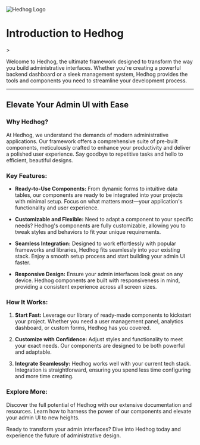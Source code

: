 
<Meta title='Introduction to Hedhog' />

<div
  style={{
    display: 'flex',
    flexDirection: 'row',
    alignItems: 'center',
    marginBottom: 32,
  }}
>
  <img src={Hedhog} alt='Hedhog Logo' style={{ width: 100, marginRight: 20 }} />
  <h1 style={{ margin: 0, fontSize: 40 }}>Introduction to Hedhog</h1>
</div>
>

Welcome to Hedhog, the ultimate framework designed to transform the way you build administrative interfaces. Whether you're creating a powerful backend dashboard or a sleek management system, Hedhog provides the tools and components you need to streamline your development process.

<hr />

## Elevate Your Admin UI with Ease

### **Why Hedhog?**

At Hedhog, we understand the demands of modern administrative applications. Our framework offers a comprehensive suite of pre-built components, meticulously crafted to enhance your productivity and deliver a polished user experience. Say goodbye to repetitive tasks and hello to efficient, beautiful designs.

### **Key Features:**

- **Ready-to-Use Components:** From dynamic forms to intuitive data tables, our components are ready to be integrated into your projects with minimal setup. Focus on what matters most—your application's functionality and user experience.

- **Customizable and Flexible:** Need to adapt a component to your specific needs? Hedhog's components are fully customizable, allowing you to tweak styles and behaviors to fit your unique requirements.

- **Seamless Integration:** Designed to work effortlessly with popular frameworks and libraries, Hedhog fits seamlessly into your existing stack. Enjoy a smooth setup process and start building your admin UI faster.

- **Responsive Design:** Ensure your admin interfaces look great on any device. Hedhog components are built with responsiveness in mind, providing a consistent experience across all screen sizes.

### **How It Works:**

1. **Start Fast:** Leverage our library of ready-made components to kickstart your project. Whether you need a user management panel, analytics dashboard, or custom forms, Hedhog has you covered.

2. **Customize with Confidence:** Adjust styles and functionality to meet your exact needs. Our components are designed to be both powerful and adaptable.

3. **Integrate Seamlessly:** Hedhog works well with your current tech stack. Integration is straightforward, ensuring you spend less time configuring and more time creating.

### **Explore More:**

Discover the full potential of Hedhog with our extensive documentation and resources. Learn how to harness the power of our components and elevate your admin UI to new heights.

Ready to transform your admin interfaces? Dive into Hedhog today and experience the future of administrative design.
